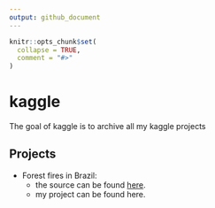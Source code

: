 ```yaml
---
output: github_document
---
```


<!-- README.md is generated from README.Rmd. Please edit that file -->

```r
knitr::opts_chunk$set(
  collapse = TRUE,
  comment = "#>"
)
```

# kaggle

<!-- badges: start -->
<!-- badges: end -->

The goal of kaggle is to archive all my kaggle projects


## Projects


- Forest fires in Brazil:
    - the source can be found [here](https://www.kaggle.com/gustavomodelli/forest-fires-in-brazil).
    - my project can be found here. 
